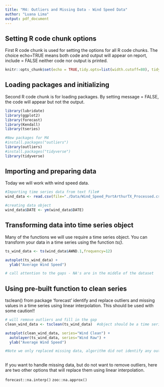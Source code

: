 ```yaml
---
title: "M4: Outliers and Missing Data - Wind Speed Data"
author: "Luana Lima"
output: pdf_document
---
```



## Setting R code chunk options

First R code chunk is used for setting the options for all R code chunks. The choice echo=TRUE means both code and output will appear on report, include = FALSE neither code nor output is printed.

```r
knitr::opts_chunk$set(echo = TRUE,tidy.opts=list(width.cutoff=80), tidy=FALSE) 
```

## Loading packages and initializing

Second R code chunk is for loading packages. By setting message = FALSE, the code will appear but not the output. 

```r
library(lubridate)
library(ggplot2)
library(forecast)
library(Kendall)
library(tseries)

#New packages for M4
#install.packages("outliers")
library(outliers)
#install.packages("tidyverse")
library(tidyverse)

```

## Importing and preparing data

Today we will work with wind speed data. 

```r

#Importing time series data from text file#
wind_data <- read.csv(file="./Data/Wind_Speed_PortArthurTX_Processed.csv",header=TRUE,stringsAsFactors = TRUE)

#creating data object
wind_data$DATE <- ym(wind_data$DATE)

```


## Transforming data into time series object

Many of the functions we will use require a time series object. You can transform your data in a time series using the function *ts()*. 

```r
ts_wind_data <- ts(wind_data$AWND.1,frequency=12) 

autoplot(ts_wind_data) +
  ylab("Average Wind Speed") 

# call attention to the gaps - NA's are in the middle of the dataset
```


## Using pre-built function to clean series

tsclean() from package 'forecast' identify and replace outliers and missing values in a time series using linear interpolation. This should be used with some caution!!

```r
# will remove outliers and fill in the gap
clean_wind_data <- tsclean(ts_wind_data)  #object should be a time series

autoplot(clean_wind_data, series="Wind Clean") +
  autolayer(ts_wind_data, series="Wind Raw") +
  ylab("Average Wind Speed") 

#Note we only replaced missing data, algorithm did not identify any outliers for this data set.
  

```

If you want to handle missing data, but do not want to remove outliers, here are two other options that will replace them using linear interpolation.

`forecast::na.interp()`
`zoo::na.approx()`






